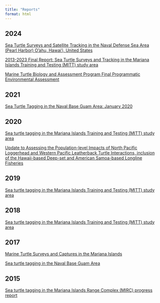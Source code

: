 ```yaml
---
title: "Reports"
format: html
---
```


## 2024
::: {.grid}

::: {.card}
[Sea Turtle Surveys and Satellite Tracking in the Naval Defense Sea Area (Pearl Harbor) O'ahu, Hawai'i, United States](https://repository.library.noaa.gov/view/noaa/66118)
:::

::: {.card}
[2013-2023 Final Report: Sea Turtle Surveys and Tracking in the Mariana Islands Training and Testing (MITT) study area](https://repository.library.noaa.gov/view/noaa/61493)
:::

::: {.card}
[Marine Turtle Biology and Assessment Program Final Programmatic Environmental Assessment](https://repository.library.noaa.gov/view/noaa/60796)
:::

:::

## 2021
::: {.grid}

::: {.card}
[Sea Turtle Tagging in the Naval Base Guam Area: January 2020](https://repository.library.noaa.gov/view/noaa/33294)
:::

:::

## 2020
::: {.grid}

::: {.card}
[Sea turtle tagging in the Mariana Islands Training and Testing (MITT) study area](https://repository.library.noaa.gov/view/noaa/23886)
:::

::: {.card}
[Update to Assessing the Population-level Impacts of North Pacific Loggerhead and Western Pacific Leatherback Turtle Interactions, inclusion of the Hawaii-based Deep-set and American Samoa-based Longline Fisheries](https://repository.library.noaa.gov/view/noaa/24251)
:::

:::

## 2019
::: {.grid}

::: {.card}
[Sea turtle tagging in the Mariana Islands Training and Testing (MITT) study area](https://repository.library.noaa.gov/view/noaa/21448)
:::

:::

## 2018
::: {.grid}

::: {.card}
[Sea turtle tagging in the Mariana Islands Training and Testing (MITT) study area](https://repository.library.noaa.gov/view/noaa/17281)
:::

:::

## 2017
::: {.grid}

::: {.card}
[Marine Turtle Surveys and Captures in the Mariana Islands](https://repository.library.noaa.gov/view/noaa/18742)
:::

::: {.card}
[Sea turtle tagging in the Naval Base Guam Area](https://repository.library.noaa.gov/view/noaa/15114)
:::

:::

## 2015
::: {.grid}

::: {.card}
[Sea turtle tagging in the Mariana Islands Range Complex (MIRC) progress report](https://repository.library.noaa.gov/view/noaa/12714)
:::

:::


